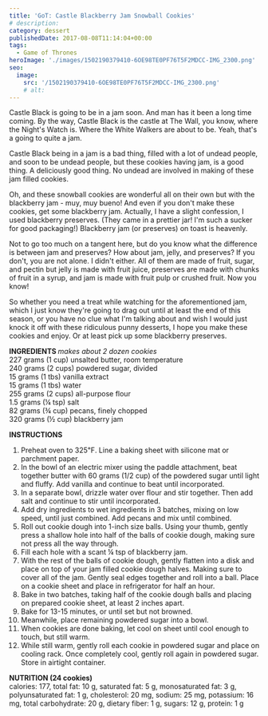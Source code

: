 ```yaml
---
title: 'GoT: Castle Blackberry Jam Snowball Cookies'
# description:
category: dessert
publishedDate: 2017-08-08T11:14:04+00:00
tags:
  - Game of Thrones
heroImage: './images/1502190379410-6OE98TE0PF76T5F2MDCC-IMG_2300.png'
seo:
  image:
    src: '/1502190379410-6OE98TE0PF76T5F2MDCC-IMG_2300.png'
    # alt:
---
```



<div class="sqs-html-content">
	<p>
		Castle Black is going to be in a jam soon. And man has it been a long time
		coming. By the way, Castle Black is the castle at The Wall, you know, where
		the Night's Watch is. Where the White Walkers are about to be. Yeah, that's
		a going to quite a jam.
	</p>
</div>
<div
	class="image-block-outer-wrapper layout-caption-below design-layout-inline"
	data-test="image-block-inline-outer-wrapper"
>
	<figure class="sqs-block-image-figure intrinsic">
		<div
			class="image-block-wrapper"
			data-animation-role="image"
			data-animation-override=""
		>
			<div class="sqs-image-shape-container-element has-aspect-ratio">
				<Picture
					src={ContentImage1}
					alt="Castle Blackberry Jam Snowball Cookies | Sarah Makes Stuff"
				></Picture>
			</div>
		</div>
	</figure>
</div>
<div class="sqs-html-content">
	<p>
		Castle Black being in a jam is a bad thing, filled with a lot of undead
		people, and soon to be undead people, but these cookies having jam, is a
		good thing. A deliciously good thing. No undead are involved in making of
		these jam filled cookies. 
	</p>
</div>
<div
	class="image-block-outer-wrapper layout-caption-below design-layout-inline"
	data-test="image-block-inline-outer-wrapper"
>
	<figure class="sqs-block-image-figure intrinsic">
		<div
			class="image-block-wrapper"
			data-animation-role="image"
			data-animation-override=""
		>
			<div class="sqs-image-shape-container-element has-aspect-ratio">
				<Picture
					src={ContentImage2}
					alt="Castle Blackberry Jam Snowball Cookies | Sarah Makes Stuff"
				></Picture>
			</div>
		</div>
	</figure>
</div>
<div class="sqs-html-content">
	<p>
		Oh, and these snowball cookies are wonderful all on their own but with the
		blackberry jam - muy, muy bueno! And even if you don't make these cookies,
		get some blackberry jam. Actually, I have a slight confession, I used
		blackberry preserves. (They came in a prettier jar! I'm such a sucker for
		good packaging!) Blackberry jam (or preserves) on toast is heavenly. 
	</p>
</div>
<div
	class="image-block-outer-wrapper layout-caption-below design-layout-inline"
	data-test="image-block-inline-outer-wrapper"
>
	<figure class="sqs-block-image-figure intrinsic">
		<div
			class="image-block-wrapper"
			data-animation-role="image"
			data-animation-override=""
		>
			<div class="sqs-image-shape-container-element has-aspect-ratio">
				<Picture
					src={ContentImage3}
					alt="Castle Blackberry Jam Snowball Cookies | Sarah Makes Stuff"
				></Picture>
			</div>
		</div>
	</figure>
</div>
<div class="sqs-html-content">
	<p>
		Not to go too much on a tangent here, but do you know what the difference is
		between jam and preserves? How about jam, jelly, and preserves? If you
		don't, you are not alone. I didn't either. All of them are made of fruit,
		sugar, and pectin but jelly is made with fruit juice, preserves are made
		with chunks of fruit in a syrup, and jam is made with fruit pulp or crushed
		fruit. Now you know! 
	</p>
</div>
<div
	class="image-block-outer-wrapper layout-caption-below design-layout-inline"
	data-test="image-block-inline-outer-wrapper"
>
	<figure class="sqs-block-image-figure intrinsic">
		<div
			class="image-block-wrapper"
			data-animation-role="image"
			data-animation-override=""
		>
			<div class="sqs-image-shape-container-element has-aspect-ratio">
				<Picture
					src={ContentImage4}
					alt="Castle Blackberry Jam Snowball Cookies | Sarah Makes Stuff"
				></Picture>
			</div>
		</div>
	</figure>
</div>
<div class="sqs-html-content">
	<p>
		So whether you need a treat while watching for the aforementioned jam, which
		I just know they're going to drag out until at least the end of this season,
		or you have no clue what I'm talking about and wish I would just knock it
		off with these ridiculous punny desserts, I hope you make these cookies and
		enjoy. Or at least pick up some blackberry preserves. 
	</p>
	<p>
		<strong>INGREDIENTS </strong>
		<em>makes about 2 dozen cookies</em>
		<br />
		227 grams (1 cup) unsalted butter, room temperature
		<br />
		240 grams (2 cups) powdered sugar, divided
		<br />
		15 grams (1 tbs) vanilla extract
		<br />
		15 grams (1 tbs) water
		<br />
		255 grams (2 cups) all-purpose flour
		<br />
		1.5 grams (¼ tsp) salt
		<br />
		82 grams (¾ cup) pecans, finely chopped
		<br />
		320 grams (½ cup) blackberry jam
	</p>
	<p>
		<strong>INSTRUCTIONS</strong>
	</p>
	<ol>
		<li>
			Preheat oven to 325℉. Line a baking sheet with silicone mat or parchment
			paper.
		</li>
		<li>
			In the bowl of an electric mixer using the paddle attachment, beat
			together butter with 60 grams (1/2 cup) of the powdered sugar until light
			and fluffy. Add vanilla and continue to beat until incorporated.
		</li>
		<li>
			In a separate bowl, drizzle water over flour and stir together. Then add
			salt and continue to stir until incorporated. 
		</li>
		<li>
			Add dry ingredients to wet ingredients in 3 batches, mixing on low speed,
			until just combined. Add pecans and mix until combined.
		</li>
		<li>
			Roll out cookie dough into 1-inch size balls. Using your thumb, gently
			press a shallow hole into half of the balls of cookie dough, making sure
			not press all the way through.
		</li>
		<li>Fill each hole with a scant ¼ tsp of blackberry jam. </li>
		<li>
			With the rest of the balls of cookie dough, gently flatten into a disk and
			place on top of your jam filled cookie dough halves. Making sure to cover
			all of the jam. Gently seal edges together and roll into a ball. Place on
			a cookie sheet and place in refrigerator for half an hour.
		</li>
		<li>
			Bake in two batches, taking half of the cookie dough balls and placing on
			prepared cookie sheet, at least 2 inches apart. 
		</li>
		<li>Bake for 13-15 minutes, or until set but not browned. </li>
		<li>Meanwhile, place remaining powdered sugar into a bowl.</li>
		<li>
			When cookies are done baking, let cool on sheet until cool enough to
			touch, but still warm.
		</li>
		<li>
			While still warm, gently roll each cookie in powdered sugar and place on
			cooling rack. Once completely cool, gently roll again in powdered sugar.
			Store in airtight container. 
		</li>
	</ol>
	<p>
		<strong>NUTRITION (24 cookies)</strong>
		<br />
		calories: 177, total fat: 10 g, saturated fat: 5 g, monosaturated fat: 3 g,
		polyunsaturated fat: 1 g, cholesterol: 20 mg, sodium: 25 mg, potassium: 16
		mg, total carbohydrate: 20 g, dietary fiber: 1 g, sugars: 12 g, protein: 1 g
	</p>
</div>
